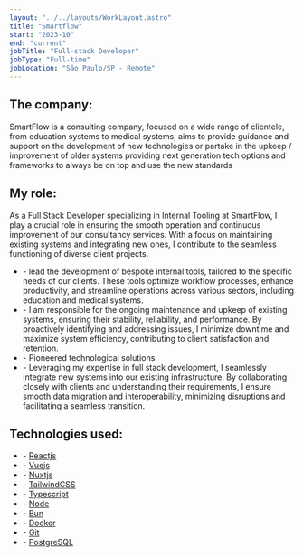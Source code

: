 ```yaml
---
layout: "../../layouts/WorkLayout.astro"
title: "Smartflow"
start: "2023-10"
end: "current"
jobTitle: "Full-stack Developer"
jobType: "Full-time"
jobLocation: "São Paulo/SP - Remote"
---
```


## **The company:**

SmartFlow is a consulting company, focused on a wide range of clientele, from education systems to medical systems, aims to provide guidance and support on the development of new technologies or partake in the upkeep / improvement of older systems providing next generation tech options and frameworks to always be on top and use the new standards

## **My role:**

As a Full Stack Developer specializing in Internal Tooling at SmartFlow, I play a crucial role in ensuring the smooth operation and continuous improvement of our consultancy services. With a focus on maintaining existing systems and integrating new ones, I contribute to the seamless functioning of diverse client projects.

- \- lead the development of bespoke internal tools, tailored to the specific needs of our clients. These tools optimize workflow processes, enhance productivity, and streamline operations across various sectors, including education and medical systems.
- \- I am responsible for the ongoing maintenance and upkeep of existing systems, ensuring their stability, reliability, and performance. By proactively identifying and addressing issues, I minimize downtime and maximize system efficiency, contributing to client satisfaction and retention.
- \- Pioneered technological solutions.
- \- Leveraging my expertise in full stack development, I seamlessly integrate new systems into our existing infrastructure. By collaborating closely with clients and understanding their requirements, I ensure smooth data migration and interoperability, minimizing disruptions and facilitating a seamless transition.

## **Technologies used:**

- \- [Reactjs](https://react.dev/)
- \- [Vuejs](https://vuejs.org/)
- \- [Nuxtjs](https://nuxt.com/)
- \- [TailwindCSS](https://tailwindcss.com/)
- \- [Typescript](https://www.typescriptlang.org/)
- \- [Node](https://nodejs.org/en)
- \- [Bun](https://bun.sh/)
- \- [Docker](https://www.docker.com/)
- \- [Git](https://git-scm.com/)
- \- [PostgreSQL](https://www.postgresql.org/)

